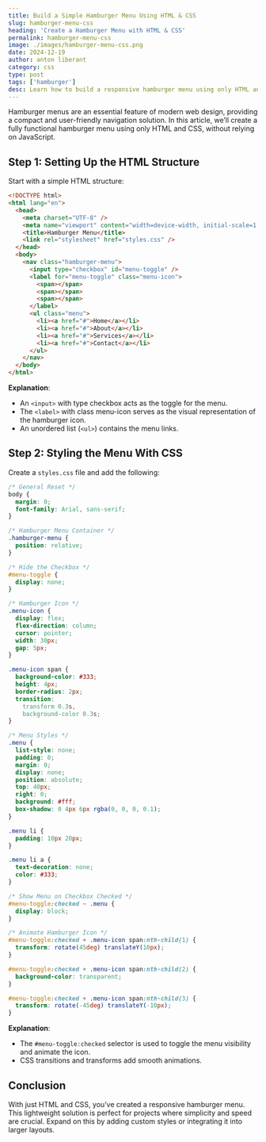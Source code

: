 ```yaml
---
title: Build a Simple Hamburger Menu Using HTML & CSS
slug: hamburger-menu-css
heading: 'Create a Hamburger Menu with HTML & CSS'
permalink: hamburger-menu-css
image: ./images/hamburger-menu-css.png
date: 2024-12-19
author: anton liberant
category: css
type: post
tags: ['hamburger']
desc: Learn how to build a responsive hamburger menu using only HTML and CSS. Follow this step-by-step guide for a lightweight, modern design without JavaScript.
---
```


Hamburger menus are an essential feature of modern web design, providing a compact and user-friendly navigation solution. In this article, we’ll create a fully functional hamburger menu using only HTML and CSS, without relying on JavaScript.

## Step 1: Setting Up the HTML Structure

Start with a simple HTML structure:

```html
<!DOCTYPE html>
<html lang="en">
  <head>
    <meta charset="UTF-8" />
    <meta name="viewport" content="width=device-width, initial-scale=1.0" />
    <title>Hamburger Menu</title>
    <link rel="stylesheet" href="styles.css" />
  </head>
  <body>
    <nav class="hamburger-menu">
      <input type="checkbox" id="menu-toggle" />
      <label for="menu-toggle" class="menu-icon">
        <span></span>
        <span></span>
        <span></span>
      </label>
      <ul class="menu">
        <li><a href="#">Home</a></li>
        <li><a href="#">About</a></li>
        <li><a href="#">Services</a></li>
        <li><a href="#">Contact</a></li>
      </ul>
    </nav>
  </body>
</html>
```

**Explanation**:

- An `<input>` with type checkbox acts as the toggle for the menu.
- The `<label>` with class menu-icon serves as the visual representation of the hamburger icon.
- An unordered list (`<ul>`) contains the menu links.

## Step 2: Styling the Menu With CSS

Create a `styles.css` file and add the following:

```css
/* General Reset */
body {
  margin: 0;
  font-family: Arial, sans-serif;
}

/* Hamburger Menu Container */
.hamburger-menu {
  position: relative;
}

/* Hide the Checkbox */
#menu-toggle {
  display: none;
}

/* Hamburger Icon */
.menu-icon {
  display: flex;
  flex-direction: column;
  cursor: pointer;
  width: 30px;
  gap: 5px;
}

.menu-icon span {
  background-color: #333;
  height: 4px;
  border-radius: 2px;
  transition:
    transform 0.3s,
    background-color 0.3s;
}

/* Menu Styles */
.menu {
  list-style: none;
  padding: 0;
  margin: 0;
  display: none;
  position: absolute;
  top: 40px;
  right: 0;
  background: #fff;
  box-shadow: 0 4px 6px rgba(0, 0, 0, 0.1);
}

.menu li {
  padding: 10px 20px;
}

.menu li a {
  text-decoration: none;
  color: #333;
}

/* Show Menu on Checkbox Checked */
#menu-toggle:checked ~ .menu {
  display: block;
}

/* Animate Hamburger Icon */
#menu-toggle:checked + .menu-icon span:nth-child(1) {
  transform: rotate(45deg) translateY(10px);
}

#menu-toggle:checked + .menu-icon span:nth-child(2) {
  background-color: transparent;
}

#menu-toggle:checked + .menu-icon span:nth-child(3) {
  transform: rotate(-45deg) translateY(-10px);
}
```

**Explanation**:

- The `#menu-toggle:checked` selector is used to toggle the menu visibility and animate the icon.
- CSS transitions and transforms add smooth animations.

## Conclusion

With just HTML and CSS, you’ve created a responsive hamburger menu. This lightweight solution is perfect for projects where simplicity and speed are crucial. Expand on this by adding custom styles or integrating it into larger layouts.
